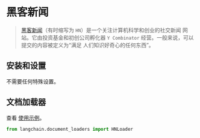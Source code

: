 # 黑客新闻

> [黑客新闻](https://en.wikipedia.org/wiki/Hacker_News)（有时缩写为 `HN`）是一个关注计算机科学和创业的社交新闻
> 网站。它由投资基金和初创公司孵化器 `Y Combinator` 经营。一般来说，可以提交的内容被定义为“满足
> 人们知识好奇心的任何东西”。
>

## 安装和设置

不需要任何特殊设置。

## 文档加载器

查看 [使用示例](/docs/modules/data_connection/document_loaders/integrations/hacker_news.html)。

```python
from langchain.document_loaders import HNLoader
```
